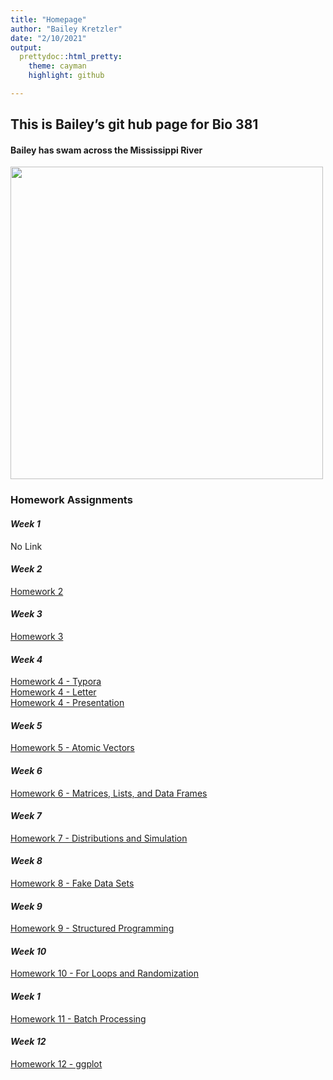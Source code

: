 ```yaml
---
title: "Homepage"
author: "Bailey Kretzler"
date: "2/10/2021"
output: 
  prettydoc::html_pretty:
    theme: cayman
    highlight: github

---
```


## This is Bailey's git hub page for Bio 381

#### Bailey has swam across the Mississippi River


<img src="Riverswim.png" width = "500" height ="500" />


### **Homework Assignments**


#### *Week 1*  
No Link


#### *Week 2*   
[Homework 2](HW2.html)


#### *Week 3*   
[Homework 3](HW3_BMK.html)


#### *Week 4*   
[Homework 4 - Typora](HW4_stuff.html)  
[Homework 4 - Letter](01_UVM_Letter_TEMPLATE.Rnw)  
[Homework 4 - Presentation](01_Beamer_TEMPLATE.Rnw) 


#### *Week 5*   
[Homework 5 - Atomic Vectors](HW_5.html)  


#### *Week 6*   
[Homework 6 - Matrices, Lists, and Data Frames](HW6.html) 


#### *Week 7*   
[Homework 7 - Distributions and Simulation](Homework-11.html)  


#### *Week 8*   
[Homework 8 - Fake Data Sets](Homework_8.html)  


#### *Week 9*   
[Homework 9 - Structured Programming](HW9.html) 


#### *Week 10*   
[Homework 10 - For Loops and Randomization](Homework10.html) 


#### *Week 1*   
[Homework 11 - Batch Processing](HW11.html) 


#### *Week 12*   
[Homework 12 - ggplot](HW12.html) 


